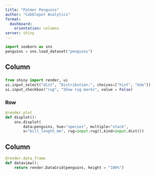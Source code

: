 ```yaml
---
title: "Palmer Penguins"
author: "Cobblepot Analytics"
format: 
  dashboard:
    orientation: columns
server: shiny
---
```


```python
import seaborn as sns
penguins = sns.load_dataset("penguins")
```


## Column 

### {.toolbar}

```python
from shiny import render, ui
ui.input_select("dist", "Distribution:", choices=["hist", "kde"])
ui.input_checkbox("rug", "Show rug marks", value = False)
```

### Row

```python
@render.plot
def displot():
    sns.displot(
        data=penguins, hue="species", multiple="stack",
        x="bill_length_mm", rug=input.rug(),kind=input.dist())
```

## Column

```python
@render.data_frame
def dataview():
    return render.DataGrid(penguins, height = "100%")
```
